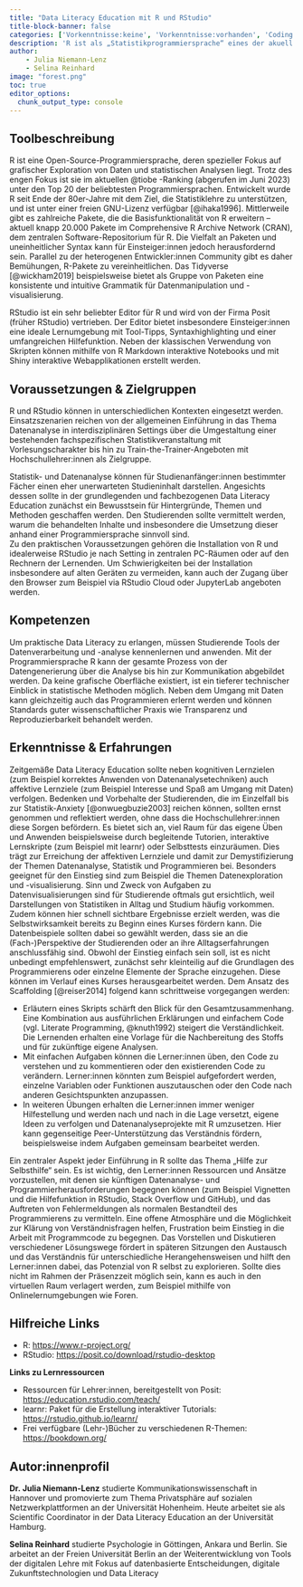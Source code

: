 ---
title: "Data Literacy Education mit R und RStudio"
title-block-banner: false
categories: ['Vorkenntnisse:keine', 'Vorkenntnisse:vorhanden', 'Coding']
description: 'R ist als „Statistikprogrammiersprache“ eines der akuell wichtigsten Tools der praktischen Datenanalyse und somit grundlegend für angewandte Data Literacy. RStudio ist ein weitverbreiteter Editor für diese Sprache und eine ideale Lernumgebung, um nicht nur einen Einblick in Datenanalyse und Statistik, sondern gleichzeitig auch in die Welt des Programmierens zu erlangen. Hier wird ein kurzer Überblick über die Tools sowie Tipps zur Vermittlung in der Hochschullehre gegeben.'
author: 
    - Julia Niemann-Lenz
    - Selina Reinhard
image: "forest.png"
toc: true
editor_options: 
  chunk_output_type: console
---

## Toolbeschreibung

R ist eine Open-Source-Programmiersprache, deren spezieller Fokus auf grafischer Exploration von Daten und statistischen Analysen liegt. Trotz des engen Fokus ist sie im aktuellen @tiobe -Ranking (abgerufen im Juni 2023) unter den Top 20 der beliebtesten Programmiersprachen. Entwickelt wurde R seit Ende der 80er-Jahre mit dem Ziel, die Statistiklehre zu unterstützen, und ist unter einer freien GNU-Lizenz verfügbar [@ihaka1996]. Mittlerweile gibt es zahlreiche Pakete, die die Basisfunktionalität von R erweitern – aktuell knapp 20.000 Pakete im Comprehensive R Archive Network (CRAN), dem zentralen Software-Repositorium für R. Die Vielfalt an Paketen und uneinheitlicher Syntax kann für Einsteiger:innen jedoch herausfordernd sein. Parallel zu der heterogenen Entwickler:innen Community gibt es daher Bemühungen, R-Pakete zu vereinheitlichen. Das Tidyverse [@wickham2019] beispielsweise bietet als Gruppe von Paketen eine konsistente und intuitive Grammatik für Datenmanipulation und -visualisierung.  

RStudio ist ein sehr beliebter Editor für R und wird von der Firma Posit (früher RStudio) vertrieben. Der Editor bietet insbesondere Einsteiger:innen eine ideale Lernumgebung mit Tool-Tipps, Syntaxhighlighting und einer umfangreichen Hilfefunktion. Neben der klassischen Verwendung von Skripten können mithilfe von R Markdown interaktive Notebooks und mit Shiny interaktive Webapplikationen erstellt werden.

## Voraussetzungen & Zielgruppen

R und RStudio können in unterschiedlichen Kontexten eingesetzt werden. Einsatzszenarien reichen von der allgemeinen Einführung in das Thema Datenanalyse in interdisziplinären Settings über die Umgestaltung einer bestehenden fachspezifischen Statistikveranstaltung mit Vorlesungscharakter bis hin zu Train-the-Trainer-Angeboten mit Hochschullehrer:innen als Zielgruppe.  

Statistik- und Datenanalyse können für Studienanfänger:innen bestimmter Fächer einen eher unerwarteten Studieninhalt darstellen. Angesichts dessen sollte in der grundlegenden und fachbezogenen Data Literacy Education zunächst ein Bewusstsein für Hintergründe, Themen und Methoden geschaffen werden. Den Studierenden sollte vermittelt werden, warum die behandelten Inhalte und insbesondere die Umsetzung dieser anhand einer Programmiersprache sinnvoll sind.  
Zu den praktischen Voraussetzungen gehören die Installation von R und idealerweise RStudio je nach Setting in zentralen PC-Räumen oder auf den Rechnern der Lernenden. Um Schwierigkeiten bei der Installation insbesondere auf alten Geräten zu vermeiden, kann auch der Zugang über den Browser zum Beispiel via RStudio Cloud oder JupyterLab angeboten werden.

## Kompetenzen

Um praktische Data Literacy zu erlangen, müssen Studierende Tools der Datenverarbeitung und -analyse kennenlernen und anwenden. Mit der Programmiersprache R kann der gesamte Prozess von der Datengenerierung über die Analyse bis hin zur Kommunikation abgebildet werden. Da keine grafische Oberfläche existiert, ist ein tieferer technischer Einblick in statistische Methoden möglich. Neben dem Umgang mit Daten kann gleichzeitig auch das Programmieren erlernt werden und können Standards guter wissenschaftlicher Praxis wie Transparenz und Reproduzierbarkeit behandelt werden.   

## Erkenntnisse & Erfahrungen

Zeitgemäße Data Literacy Education sollte neben kognitiven Lernzielen (zum Beispiel korrektes Anwenden von Datenanalysetechniken) auch affektive Lernziele (zum Beispiel Interesse und Spaß am Umgang mit Daten) verfolgen. Bedenken und Vorbehalte der Studierenden, die im Einzelfall bis zur Statistik-Anxiety [@onwuegbuzie2003] reichen können, sollten ernst genommen und reflektiert werden, ohne dass die Hochschullehrer:innen diese Sorgen befördern.
Es bietet sich an, viel Raum für das eigene Üben und Anwenden beispielsweise durch begleitende Tutorien, interaktive Lernskripte (zum Beispiel mit learnr) oder Selbsttests einzuräumen. Dies trägt zur Erreichung der affektiven Lernziele und damit zur Demystifizierung der Themen Datenanalyse, Statistik und Programmieren bei. 
Besonders geeignet für den Einstieg sind zum Beispiel die Themen Datenexploration und -visualisierung. Sinn und Zweck von Aufgaben zu Datenvisualisierungen sind für Studierende oftmals gut ersichtlich, weil Darstellungen von Statistiken in Alltag und Studium häufig vorkommen. Zudem können hier schnell sichtbare Ergebnisse erzielt werden, was die Selbstwirksamkeit bereits zu Beginn eines Kurses fördern kann. Die Datenbeispiele sollten dabei so gewählt werden, dass sie an die (Fach-)Perspektive der Studierenden oder an ihre Alltagserfahrungen anschlussfähig sind.
Obwohl der Einstieg einfach sein soll, ist es nicht unbedingt empfehlenswert, zunächst sehr kleinteilig auf die Grundlagen des Programmierens oder einzelne Elemente der Sprache einzugehen. Diese können im Verlauf eines Kurses herausgearbeitet werden. Dem Ansatz des Scaffolding [@reiser2014] folgend kann schrittweise vorgegangen werden:

+	Erläutern eines Skripts schärft den Blick für den Gesamtzusammenhang. Eine Kombination aus ausführlichen Erklärungen und einfachem Code (vgl. Literate Programming, @knuth1992) steigert die Verständlichkeit. Die Lernenden erhalten eine Vorlage für die Nachbereitung des Stoffs und für zukünftige eigene Analysen. 
+	Mit einfachen Aufgaben können die Lerner:innen üben, den Code zu verstehen und zu kommentieren oder den existierenden Code zu verändern. Lerner:innen könnten zum Beispiel aufgefordert werden, einzelne Variablen oder Funktionen auszutauschen oder den Code nach anderen Gesichtspunkten anzupassen. 
+	In weiteren Übungen erhalten die Lerner:innen immer weniger Hilfestellung und werden nach und nach in die Lage versetzt, eigene Ideen zu verfolgen und Datenanalyseprojekte mit R umzusetzen. Hier kann gegenseitige Peer-Unterstützung das Verständnis fördern, beispielsweise indem Aufgaben gemeinsam bearbeitet werden.  

Ein zentraler Aspekt jeder Einführung in R sollte das Thema „Hilfe zur Selbsthilfe“ sein. Es ist wichtig, den Lerner:innen Ressourcen und Ansätze vorzustellen, mit denen sie künftigen Datenanalyse- und Programmierherausforderungen begegnen können (zum Beispiel Vignetten und die Hilfefunktion in RStudio, Stack Overflow und GitHub), und das Auftreten von Fehlermeldungen als normalen Bestandteil des Programmierens zu vermitteln. Eine offene Atmosphäre und die Möglichkeit zur Klärung von Verständnisfragen helfen, Frustration beim Einstieg in die Arbeit mit Programmcode zu begegnen. 
Das Vorstellen und Diskutieren verschiedener Lösungswege fördert in späteren Sitzungen den Austausch und das Verständnis für unterschiedliche Herangehensweisen und hilft den Lerner:innen dabei, das Potenzial von R selbst zu explorieren. Sollte dies nicht im Rahmen der Präsenzzeit möglich sein, kann es auch in den virtuellen Raum verlagert werden, zum Beispiel mithilfe von Onlinelernumgebungen wie Foren.

## Hilfreiche Links

+ R: <https://www.r-project.org/>
+ RStudio: <https://posit.co/download/rstudio-desktop>

**Links zu Lernressourcen**

+ Ressourcen für Lehrer:innen, bereitgestellt von Posit: <https://education.rstudio.com/teach/>
+ learnr: Paket für die Erstellung interaktiver Tutorials: <https://rstudio.github.io/learnr/>
+ Frei verfügbare (Lehr-)Bücher zu verschiedenen R-Themen: <https://bookdown.org/>

## Autor:innenprofil

**Dr. Julia Niemann-Lenz** studierte Kommunikationswissenschaft in Hannover und promovierte zum Thema Privatsphäre auf sozialen Netzwerkplattformen an der Universität Hohenheim. Heute arbeitet sie als Scientific Coordinator in der Data Literacy Education an der Universität Hamburg.  

**Selina Reinhard** studierte Psychologie in Göttingen, Ankara und Berlin. Sie arbeitet an der Freien Universität Berlin an der Weiterentwicklung von Tools der digitalen Lehre mit Fokus auf datenbasierte Entscheidungen, digitale Zukunftstechnologien und Data Literacy



